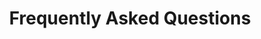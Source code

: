---
title: "Frequently Asked Questions"
image: "/assets/imgs/faq/chatbot/img-s-21.jpg"
items:
  - question: "What is Sassly?"
    answer: "Sassly is an on-brand AI copilot for businesses. It helps creators use generative AI to break through writer’s 
    block, create original imagery, and repackage content into different formats and languages in your company's brand voice. 
    Unlike most AI tools which are tied to individual tools and can produce pretty generic outputs,"
  - question: "Why should I choose Sassly?"
    answer: "Sassly is an on-brand AI copilot for businesses. It helps creators use generative AI to break through writer’s 
    block, create original imagery, and repackage content into different formats and languages in your company's brand voice. 
    Unlike most AI tools which are tied to individual tools and can produce pretty generic outputs,"
  - question: "Can I upgrade to a different plan at a later time?"
    answer: "Sassly is an on-brand AI copilot for businesses. It helps creators use generative AI to break through writer’s 
    block, create original imagery, and repackage content into different formats and languages in your company's brand voice. 
    Unlike most AI tools which are tied to individual tools and can produce pretty generic outputs,"
  - question: "What’s the cost of additional users?"
    answer: "Sassly is an on-brand AI copilot for businesses. It helps creators use generative AI to break through writer’s 
    block, create original imagery, and repackage content into different formats and languages in your company's brand voice. 
    Unlike most AI tools which are tied to individual tools and can produce pretty generic outputs,"
  - question: "What’s the commitment?"
    answer: "Sassly is an on-brand AI copilot for businesses. It helps creators use generative AI to break through writer’s 
    block, create original imagery, and repackage content into different formats and languages in your company's brand voice. 
    Unlike most AI tools which are tied to individual tools and can produce pretty generic outputs,"
action_btn:
  enable: true
  label: "Ask us Question"
  link: "#"
meta:
  meta_title: "About page"
  meta_description: "About page description"
---